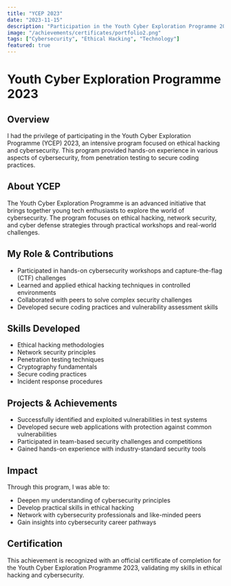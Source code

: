 ```yaml
---
title: "YCEP 2023"
date: "2023-11-15"
description: "Participation in the Youth Cyber Exploration Programme 2023 about ethical hacking and cybersecurity"
image: "/achievements/certificates/portfolio2.png"
tags: ["Cybersecurity", "Ethical Hacking", "Technology"]
featured: true
---
```


# Youth Cyber Exploration Programme 2023

## Overview
I had the privilege of participating in the Youth Cyber Exploration Programme (YCEP) 2023, an intensive program focused on ethical hacking and cybersecurity. This program provided hands-on experience in various aspects of cybersecurity, from penetration testing to secure coding practices.

## About YCEP
The Youth Cyber Exploration Programme is an advanced initiative that brings together young tech enthusiasts to explore the world of cybersecurity. The program focuses on ethical hacking, network security, and cyber defense strategies through practical workshops and real-world challenges.

## My Role & Contributions
- Participated in hands-on cybersecurity workshops and capture-the-flag (CTF) challenges
- Learned and applied ethical hacking techniques in controlled environments
- Collaborated with peers to solve complex security challenges
- Developed secure coding practices and vulnerability assessment skills

## Skills Developed
- Ethical hacking methodologies
- Network security principles
- Penetration testing techniques
- Cryptography fundamentals
- Secure coding practices
- Incident response procedures

## Projects & Achievements
- Successfully identified and exploited vulnerabilities in test systems
- Developed secure web applications with protection against common vulnerabilities
- Participated in team-based security challenges and competitions
- Gained hands-on experience with industry-standard security tools

## Impact
Through this program, I was able to:
- Deepen my understanding of cybersecurity principles
- Develop practical skills in ethical hacking
- Network with cybersecurity professionals and like-minded peers
- Gain insights into cybersecurity career pathways

## Certification
This achievement is recognized with an official certificate of completion for the Youth Cyber Exploration Programme 2023, validating my skills in ethical hacking and cybersecurity.

